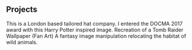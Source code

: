 ## Projects

<ProjectCard title="Bowler's Hat Co." link="https://www.behance.net/gallery/58937147/Freiheit" bg="linear-gradient(to right, #D4145A 0%, #FBB03B 100%)">
This is a London based tailored hat company.
</ProjectCard>
<ProjectCard title="Harry Potter" link="https://www.behance.net/gallery/52915793/Harry-Potter" bg="linear-gradient(to right, #662D8C 0%, #ED1E79 100%)">
I entered the DOCMA 2017 award with this Harry Potter inspired image.
</ProjectCard>
<ProjectCard title="Tomb Raider" link="https://www.behance.net/gallery/43907099/Tomb-Raider" bg="linear-gradient(to right, #009245 0%, #FCEE21 100%)">
Recreation of a Tomb Raider Wallpaper (Fan Art)
</ProjectCard>
<ProjectCard title="Eagle" link="https://www.behance.net/gallery/38068151/Eagle" bg="linear-gradient(to right, #D585FF 0%, #00FFEE 100%)">
A fantasy image manipulation relocating the habitat of wild animals.
</ProjectCard>

